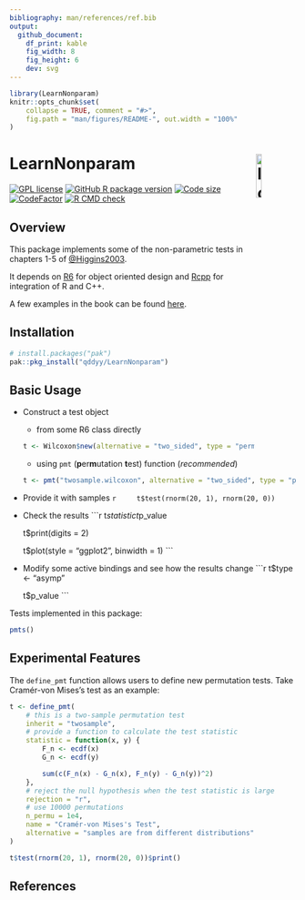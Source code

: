 ```yaml
---
bibliography: man/references/ref.bib
output:
  github_document:
    df_print: kable
    fig_width: 8
    fig_height: 6
    dev: svg
---
```


```r
library(LearnNonparam)
knitr::opts_chunk$set(
    collapse = TRUE, comment = "#>",
    fig.path = "man/figures/README-", out.width = "100%"
)
```

# LearnNonparam <img src="man/figures/logo.svg" alt="logo" width="14%" align="right"/>

[![GPL license](https://img.shields.io/github/license/qddyy/LearnNonparam)](https://cran.r-project.org/web/licenses/GPL-2)
[![GitHub R package version](https://img.shields.io/github/r-package/v/qddyy/LearnNonparam)](https://github.com/qddyy/LearnNonparam)
[![Code size](https://img.shields.io/github/languages/code-size/qddyy/LearnNonparam.svg)](https://github.com/qddyy/LearnNonparam)
[![CodeFactor](https://www.codefactor.io/repository/github/qddyy/LearnNonparam/badge)](https://www.codefactor.io/repository/github/qddyy/LearnNonparam)
[![R CMD check](https://github.com/qddyy/LearnNonparam/workflows/R-CMD-check/badge.svg)](https://github.com/qddyy/LearnNonparam/actions)

## Overview

This package implements some of the non-parametric tests in chapters 1-5 of [@Higgins2003](#references).

It depends on [R6](https://CRAN.R-project.org/package=R6) for object oriented design and [Rcpp](https://CRAN.R-project.org/package=Rcpp) for integration of R and C++.

A few examples in the book can be found [here](https://qddyy.github.io/LearnNonparam/articles/examples). 

## Installation

```r
# install.packages("pak")
pak::pkg_install("qddyy/LearnNonparam")
```

## Basic Usage

- Construct a test object
    - from some R6 class directly
    ```r
    t <- Wilcoxon$new(alternative = "two_sided", type = "permu", n_permu = 1e6)
    ```

    - using `pmt` (**p**er**m**utation **t**est) function (*recommended*)
    ```r
    t <- pmt("twosample.wilcoxon", alternative = "two_sided", type = "permu", n_permu = 1e6)
    ```

- Provide it with samples
    ```r
    t$test(rnorm(20, 1), rnorm(20, 0))
    ```

- Check the results
    ```r
    t$statistic
    t$p_value

    t$print(digits = 2)

    t$plot(style = "ggplot2", binwidth = 1)
    ```

- Modify some active bindings and see how the results change
    ```r
    t$type <- "asymp"

    t$p_value
    ```

Tests implemented in this package:

```r
pmts()
```

## Experimental Features

The `define_pmt` function allows users to define new permutation tests. Take Cramér-von Mises's test as an example:

```r
t <- define_pmt(
    # this is a two-sample permutation test
    inherit = "twosample",
    # provide a function to calculate the test statistic
    statistic = function(x, y) {
        F_n <- ecdf(x)
        G_n <- ecdf(y)

        sum(c(F_n(x) - G_n(x), F_n(y) - G_n(y))^2)
    },
    # reject the null hypothesis when the test statistic is large
    rejection = "r",
    # use 10000 permutations
    n_permu = 1e4,
    name = "Cramér-von Mises's Test",
    alternative = "samples are from different distributions"
)

t$test(rnorm(20, 1), rnorm(20, 0))$print()
```

## References
